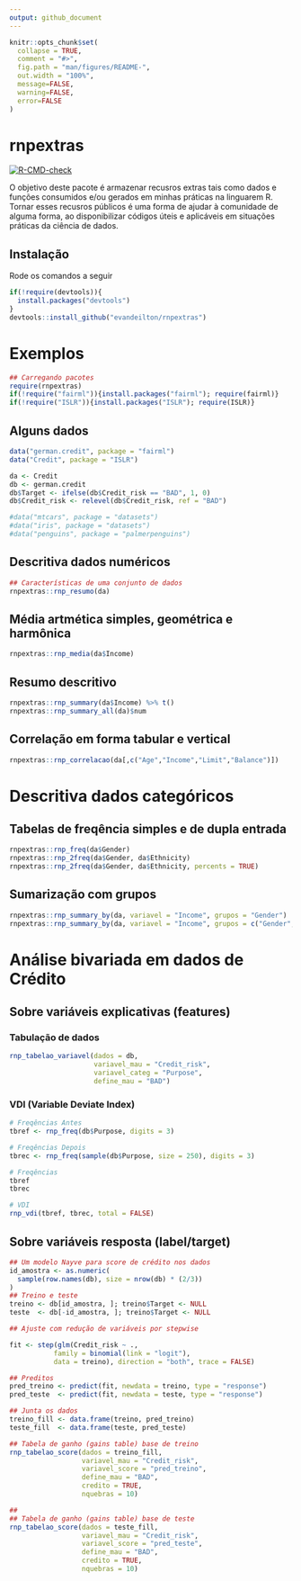 ```yaml
---
output: github_document
---
```


<!-- README.md is generated from README.Rmd. Please edit that file -->

```r
knitr::opts_chunk$set(
  collapse = TRUE,
  comment = "#>",
  fig.path = "man/figures/README-",
  out.width = "100%",
  message=FALSE,
  warning=FALSE,
  error=FALSE
)
```

# rnpextras

<!-- badges: start -->
<!--[![Travis build status](https://travis-ci.com/evandeilton/rnpextras.svg?branch=main)](https://travis-ci.com/evandeilton/rnpextras)-->
[![R-CMD-check](https://github.com/evandeilton/rnpextras/actions/workflows/R-CMD-check.yaml/badge.svg)](https://github.com/evandeilton/rnpextras/actions/workflows/R-CMD-check.yaml)
<!-- badges: end -->

O objetivo deste pacote é armazenar recusros extras tais como dados e funções consumidos e/ou gerados em minhas práticas
na linguarem R. Tornar esses recusros públicos é uma forma de ajudar à comunidade de alguma forma, ao disponibilizar 
códigos úteis e aplicáveis em situações práticas da ciência de dados.

## Instalação

Rode os comandos a seguir

``` r
if(!require(devtools)){
  install.packages("devtools")
}
devtools::install_github("evandeilton/rnpextras")
```

# Exemplos

```r
## Carregando pacotes
require(rnpextras)
if(!require("fairml")){install.packages("fairml"); require(fairml)}
if(!require("ISLR")){install.packages("ISLR"); require(ISLR)}
```


## Alguns dados
```r
data("german.credit", package = "fairml")
data("Credit", package = "ISLR")

da <- Credit
db <- german.credit
db$Target <- ifelse(db$Credit_risk == "BAD", 1, 0)
db$Credit_risk <- relevel(db$Credit_risk, ref = "BAD")

#data("mtcars", package = "datasets")
#data("iris", package = "datasets")
#data("penguins", package = "palmerpenguins")
```

## Descritiva dados numéricos

```r
## Características de uma conjunto de dados
rnpextras::rnp_resumo(da)
```

## Média artmética simples, geométrica e harmônica 

```r
rnpextras::rnp_media(da$Income)
```


## Resumo descritivo
```r
rnpextras::rnp_summary(da$Income) %>% t()
rnpextras::rnp_summary_all(da)$num
```

## Correlação em forma tabular e vertical
```r
rnpextras::rnp_correlacao(da[,c("Age","Income","Limit","Balance")])
```

# Descritiva dados categóricos

## Tabelas de freqência simples e de dupla entrada
```r
rnpextras::rnp_freq(da$Gender)
rnpextras::rnp_2freq(da$Gender, da$Ethnicity)
rnpextras::rnp_2freq(da$Gender, da$Ethnicity, percents = TRUE)
```


## Sumarização com grupos
```r
rnpextras::rnp_summary_by(da, variavel = "Income", grupos = "Gender")
rnpextras::rnp_summary_by(da, variavel = "Income", grupos = c("Gender","Student"))
```


# Análise bivariada em dados de Crédito

## Sobre variáveis explicativas (features)

### Tabulação de dados
```r
rnp_tabelao_variavel(dados = db, 
                     variavel_mau = "Credit_risk", 
                     variavel_categ = "Purpose",
                     define_mau = "BAD")
```


### VDI (Variable Deviate Index)
```r
# Freqências Antes
tbref <- rnp_freq(db$Purpose, digits = 3)

# Freqências Depois
tbrec <- rnp_freq(sample(db$Purpose, size = 250), digits = 3)

# Freqências
tbref
tbrec

# VDI
rnp_vdi(tbref, tbrec, total = FALSE)
```


## Sobre variáveis resposta (label/target)

```r
## Um modelo Nayve para score de crédito nos dados
id_amostra <- as.numeric(
  sample(row.names(db), size = nrow(db) * (2/3))
)
## Treino e teste
treino <- db[id_amostra, ]; treino$Target <- NULL
teste  <- db[-id_amostra, ]; treino$Target <- NULL

## Ajuste com redução de variáveis por stepwise

fit <- step(glm(Credit_risk ~ ., 
           family = binomial(link = "logit"),
           data = treino), direction = "both", trace = FALSE)

## Preditos
pred_treino <- predict(fit, newdata = treino, type = "response")
pred_teste  <- predict(fit, newdata = teste, type = "response")

## Junta os dados
treino_fill <- data.frame(treino, pred_treino)
teste_fill  <- data.frame(teste, pred_teste)
```

```r
## Tabela de ganho (gains table) base de treino
rnp_tabelao_score(dados = treino_fill,
                  variavel_mau = "Credit_risk", 
                  variavel_score = "pred_treino", 
                  define_mau = "BAD",
                  credito = TRUE,
                  nquebras = 10)

## 
## Tabela de ganho (gains table) base de teste
rnp_tabelao_score(dados = teste_fill,
                  variavel_mau = "Credit_risk", 
                  variavel_score = "pred_teste", 
                  define_mau = "BAD",
                  credito = TRUE,
                  nquebras = 10)
```






